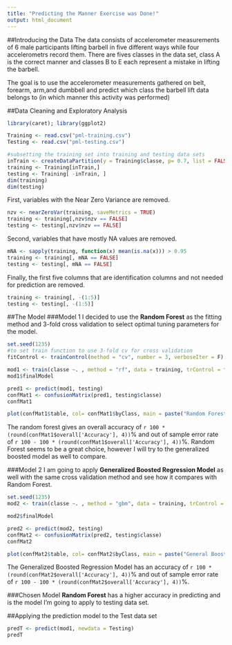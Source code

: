 ```yaml
---
title: "Predicting the Manner Exercise was Done!"
output: html_document
---
```


##Introducing the Data
The data consists of accelerometer measurements of 6 male participants lifting barbell in five different ways while four accelerometrs record them. There are fives classes in the data set, class A is the correct manner and classes B to E each represent a mistake in lifting the barbell.

The goal is to use the accelerometer measurements gathered on belt, forearm, arm,and dumbbell and predict  which class the barbell lift data belongs to (in which manner this activity was performed)

##Data Cleaning and Exploratory Analysis
```r
library(caret); library(ggplot2)
```
```r
Training <- read.csv("pml-training.csv")
Testing <- read.csv("pml-testing.csv")

#subsetting the training set into training and testing data sets
inTrain <- createDataPartition(y = Training$classe, p= 0.7, list = FALSE)
training <- Training[inTrain,]
testing <- Training[ -inTrain, ]
dim(training)
dim(testing)
```

First, variables with the Near Zero Variance are removed.

```r
nzv <- nearZeroVar(training, saveMetrics = TRUE)
training <- training[,nzv$nzv == FALSE]
testing <- testing[,nzv$nzv == FALSE]
```

Second, variables that have mostly NA values are removed.

```r
mNA <- sapply(training, function(x) mean(is.na(x))) > 0.95
training <- training[, mNA == FALSE]
testing <- testing[, mNA == FALSE]
```

Finally, the first five columns that are identification columns and not needed for prediction are removed.

```r
training <- training[, -(1:5)]
testing <- testing[, -(1:5)]
```

##The Model
###Model 1
I decided to use the **Random Forest** as the fitting method and 3-fold cross validation to select optimal tuning parameters for the model.

```r
set.seed(1235)
#to set train function to use 3-fold cv for cross validation
fitControl <- trainControl(method = "cv", number = 3, verboseIter = F)

mod1 <- train(classe ~. , method = "rf", data = training, trControl = fitControl)
mod1$finalModel

pred1 <- predict(mod1, testing)
confMat1 <- confusionMatrix(pred1, testing$classe)
confMat1

plot(confMat1$table, col= confMat1$byClass, main = paste("Random Forest Result- Accuracy = ", round(confMat1$overall['Accuracy'], 4)))
```

The random forest gives an overall accuracy of `r 100 * (round(confMat1$overall['Accuracy'], 4))`% and out of sample error rate of `r 100 - 100 * (round(confMat1$overall['Accuracy'], 4))`%. Random Forest seems to be a great choice, however I will try to the generalized boosted model as well to compare.

###Model 2
I am going to apply **Generalized Boosted Regression Model** as well with the same cross validation method and see how it compares with Random Forest.

```r
set.seed(1235)
mod2 <- train(classe ~. , method = "gbm", data = training, trControl = fitControl)
```
```r
mod2$finalModel

pred2 <- predict(mod2, testing)
confMat2 <- confusionMatrix(pred2, testing$classe)
confMat2

plot(confMat2$table, col= confMat2$byClass, main = paste("General Boosted Regression Model Result- Accuracy = ", round(confMat2$overall['Accuracy'], 4)))
```

The Generalized Boosted Regression Model has an accuracy of `r 100 * (round(confMat2$overall['Accuracy'], 4))`% and out of sample error rate of `r 100 - 100 * (round(confMat2$overall['Accuracy'], 4))`%. 

###Chosen Model
**Random Forest** has a higher accuracy in predicting and is the model I'm going to apply to testing data set.

##Applying the prediction model to the Test data set
```r
predT <- predict(mod1, newdata = Testing)
predT
```
